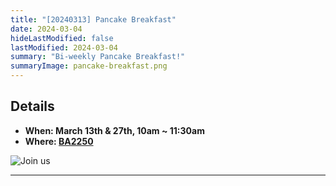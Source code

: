 ```yaml
---
title: "[20240313] Pancake Breakfast"
date: 2024-03-04
hideLastModified: false
lastModified: 2024-03-04
summary: "Bi-weekly Pancake Breakfast!"
summaryImage: pancake-breakfast.png
---
```


## Details

- **When: March 13th & 27th, 10am ~ 11:30am**
- **Where: [BA2250](https://maps.app.goo.gl/7UVFUmyUdVwx39ZY7)**

![Join us](pancake-breakfast.png)

---

